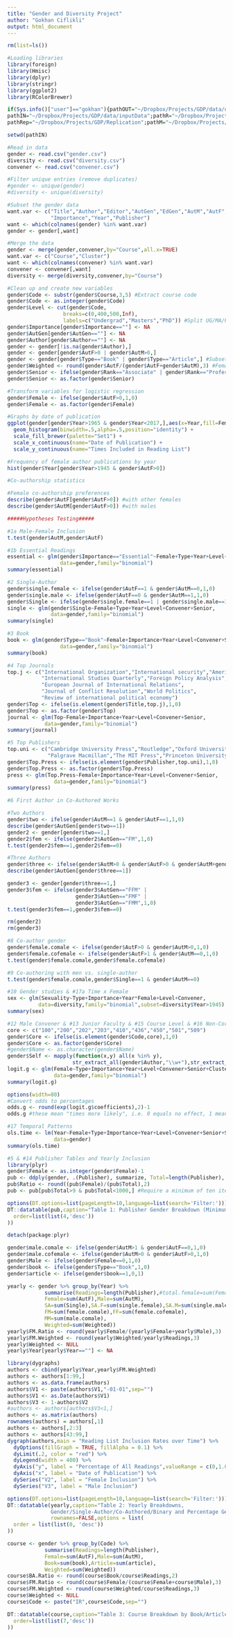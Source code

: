 ```yaml
---
title: "Gender and Diversity Project"
author: "Gokhan Ciflikli"
output: html_document
---
```

```r

rm(list=ls())

#Loading libraries
library(foreign)
library(Hmisc)
library(dplyr)
library(stringr)
library(ggplot2)
library(RColorBrewer)

if(Sys.info()["user"]=="gokhan"){pathOUT="~/Dropbox/Projects/GDP/data/outputData";
pathIN="~/Dropbox/Projects/GDP/data/inputData";pathR="~/Dropbox/Projects/GDP/Rcode";
pathRep="~/Dropbox/Projects/GDP/Replication";pathM="~/Dropbox/Projects/GDP/manuscript"}

setwd(pathIN)

#Read in data
gender <- read.csv("gender.csv")
diversity <- read.csv("diversity.csv")
convener <- read.csv("convener.csv")

#Filter unique entries (remove duplicates)
#gender <- unique(gender)
#diversity <- unique(diversity)

#Subset the gender data
want.var <- c("Title","Author","Editor","AutGen","EdGen","AutM","AutF","EdM","EdF","Course","Type",
              "Importance","Year","Publisher")
want <- which(colnames(gender) %in% want.var)
gender <- gender[,want]

#Merge the data
gender <- merge(gender,convener,by="Course",all.x=TRUE)
want.var <- c("Course","Cluster")
want <- which(colnames(convener) %in% want.var)
convener <- convener[,want]
diversity <- merge(diversity,convener,by="Course")

#Clean up and create new variables
gender$Code <- substr(gender$Course,3,5) #Extract course code
gender$Code <- as.integer(gender$Code)
gender$Level <- cut(gender$Code,
                  breaks=c(0,400,500,Inf),
                  labels=c("Undergrad","Masters","PhD")) #Split UG/MA/PhD levels
gender$Importance[gender$Importance==""] <- NA
gender$AutGen[gender$AutGen==""] <- NA
gender$Author[gender$Author==""] <- NA
gender <- gender[!is.na(gender$Author),]
gender <- gender[gender$AutF>0 | gender$AutM>0,]
gender <- gender[gender$Type=="Book" | gender$Type=="Article",] #Subset to books and articles only
gender$Weighted <- round(gender$AutF/(gender$AutF+gender$AutM),3) #Female involvement adjusted for no. of authors
gender$Senior <- ifelse(gender$Rank=="Associate" | gender$Rank=="Professor",1,0)
gender$Senior <- as.factor(gender$Senior)

#Transform variables for logistic regression
gender$Female <- ifelse(gender$AutF>0,1,0)
gender$Female <- as.factor(gender$Female)
```

```r
#Graphs by date of publication
ggplot(gender[gender$Year>1965 & gender$Year<2017,],aes(x=Year,fill=Female)) +
  geom_histogram(binwidth=.5,alpha=.5,position="identity") +
  scale_fill_brewer(palette="Set1") +
  scale_x_continuous(name="Date of Publication") +
  scale_y_continuous(name="Times Included in Reading List")

#Frequency of female author publications by year
hist(gender$Year[gender$Year>1945 & gender$AutF>0])

#Co-authorship statistics

#Female co-authorship preferences
describe(gender$AutF[gender$AutF>0]) #with other females
describe(gender$AutM[gender$AutF>0]) #with males
```

```r
#####Hypotheses Testing#####

#1a Male-Female Inclusion
t.test(gender$AutM,gender$AutF)

#1b Essential Readings
essential <- glm(gender$Importance=="Essential"~Female+Type+Year+Level+Convener+Senior,
                 data=gender,family="binomial")
summary(essential)

#2 Single-Author
gender$single.female <- ifelse(gender$AutF==1 & gender$AutM==0,1,0)
gender$single.male <- ifelse(gender$AutF==0 & gender$AutM==1,1,0)
gender$Single <- ifelse(gender$single.female==1 | gender$single.male==1,1,0)
single <- glm(gender$Single~Female+Type+Year+Level+Convener+Senior,
              data=gender,family="binomial")
summary(single)

#3 Book
book <- glm(gender$Type=="Book"~Female+Importance+Year+Level+Convener+Senior,
                 data=gender,family="binomial")
summary(book)

#4 Top Journals
top.j <- c("International Organization","International security","American Political Science Review",
           "International Studies Quarterly","Foreign Policy Analysis",
           "European Journal of International Relations",
           "Journal of Conflict Resolution","World Politics",
           "Review of international political economy")
gender$Top <- ifelse(is.element(gender$Title,top.j),1,0)
gender$Top <- as.factor(gender$Top)
journal <- glm(Top~Female+Importance+Year+Level+Convener+Senior,
            data=gender,family="binomial")
summary(journal)

#5 Top Publishers
top.uni <- c("Cambridge University Press","Routledge","Oxford University Press","Cornell University Press",
             "Palgrave Macmillan","The MIT Press","Princeton University Press","Columbia University Press")
gender$Top.Press <- ifelse(is.element(gender$Publisher,top.uni),1,0)
gender$Top.Press <- as.factor(gender$Top.Press)
press <- glm(Top.Press~Female+Importance+Year+Level+Convener+Senior,
               data=gender,family="binomial")
summary(press)

#6 First Author in Co-Authored Works

#Two Authors
gender$two <- ifelse(gender$AutM==1 & gender$AutF==1,1,0)
describe(gender$AutGen[gender$two==1])
gender2 <- gender[gender$two==1,]
gender2$fem <- ifelse(gender2$AutGen=="FM",1,0)
t.test(gender2$fem==1,gender2$fem==0)

#Three Authors
gender$three <- ifelse(gender$AutM>0 & gender$AutF>0 & gender$AutM+gender$AutF==3,1,0)
describe(gender$AutGen[gender$three==1])

gender3 <- gender[gender$three==1,]
gender3$fem <- ifelse(gender3$AutGen=="FFM" |
                      gender3$AutGen=="FMF" |
                      gender3$AutGen=="FMM",1,0)
t.test(gender3$fem==1,gender3$fem==0)

rm(gender2)
rm(gender3)

#8 Co-author gender
gender$female.comale <- ifelse(gender$AutF>0 & gender$AutM>0,1,0)
gender$female.cofemale <- ifelse(gender$AutF>1 & gender$AutM==0,1,0)
t.test(gender$female.comale,gender$female.cofemale)

#9 Co-authoring with men vs. single-author
t.test(gender$female.comale,gender$Single==1 & gender$AutM==0)

#10 Gender studies & #17a Time x Female
sex <- glm(Sexuality~Type+Importance+Year*Female+Level+Convener,
          data=diversity,family="binomial",subset=diversity$Year>1945)
summary(sex)

#12 Male Convener & #13 Junior Faculty & #15 Course Level & #16 Non-Core Courses
core <- c("100","200","202","203","410","436","450","501","509")
gender$Core <- ifelse(is.element(gender$Code,core),1,0)
gender$Core <- as.factor(gender$Core)
#gender$Name <- as.character(gender$Name)
gender$Self <- mapply(function(x,y) all(x %in% y), 
                     str_extract_all(gender$Author,"\\w+"),str_extract_all(gender$Name,"\\w+"))
logit.g <- glm(Female~Type+Importance+Year+Level+Convener+Senior+Cluster+Core+Top+Top.Press+Self,
               data=gender,family="binomial")
summary(logit.g)
```
```r
options(width=80)
#Convert odds to percentages
odds.g <- round(exp(logit.g$coefficients),2)-1
odds.g #these mean "times more likely", i.e. 0 equals no effect, 1 means 100% more likely, -1 100% less
```
```r
#17 Temporal Patterns
ols.time <- lm(Year~Female+Type+Importance+Year+Level+Convener+Senior+Single+Top+Top.Press+Self,
               data=gender)
summary(ols.time)
```

```r
#5 & #14 Publisher Tables and Yearly Inclusion
library(plyr)
gender$Female <- as.integer(gender$Female)-1
pub <- ddply(gender, .(Publisher), summarize, Total=length(Publisher), Female=sum(Female))
pub$Ratio <- round((pub$Female)/(pub$Total),2)
pub <- pub[pub$Total>9 & pub$Total<1000,] #Require a minimum of ten items

options(DT.options=list(pageLength=10,language=list(search='Filter:')))
DT::datatable(pub,caption="Table 1: Publisher Gender Breakdown (Minimum 10 Works)",options=list(
  order=list(list(4,'desc'))
))

detach(package:plyr)

gender$male.comale <- ifelse(gender$AutM>1 & gender$AutF==0,1,0)
gender$male.cofemale <- ifelse(gender$AutM>0 & gender$AutF>0,1,0)
gender$Male <- ifelse(gender$Female==0,1,0)
gender$book <- ifelse(gender$Type=="Book",1,0)
gender$article <- ifelse(gender$book==1,0,1)

yearly <- gender %>% group_by(Year) %>% 
            summarise(Readings=length(Publisher),#total.female=sum(Female),total.male=sum(Male),
            Female=sum(AutF),Male=sum(AutM),
            SA=sum(Single),SA.F=sum(single.female),SA.M=sum(single.male),
            FM=sum(female.comale),FF=sum(female.cofemale),
            MM=sum(male.comale),
            Weighted=sum(Weighted))
yearly$FM.Ratio <- round(yearly$Female/(yearly$Female+yearly$Male),3)
yearly$FM.Weighted <- round(yearly$Weighted/yearly$Readings,3)
yearly$Weighted <- NULL
yearly$Year[yearly$Year==""] <- NA

library(dygraphs)
authors <- cbind(yearly$Year,yearly$FM.Weighted)
authors <- authors[1:99,]
authors <- as.data.frame(authors)
authors$V1 <- paste(authors$V1,"-01-01",sep="")
authors$V1 <- as.Date(authors$V1)
authors$V3 <- 1-authors$V2
#authors <- authors[authors$V3<1,]
authors <- as.matrix(authors)
rownames(authors) = authors[,1]
authors <- authors[,2:3]
authors <- authors[43:99,]
dygraph(authors,main = "Reading List Inclusion Rates over Time") %>%
  dyOptions(fillGraph = TRUE, fillAlpha = 0.1) %>%
  dyLimit(.2, color = "red") %>%
  dyLegend(width = 400) %>%
  dyAxis("y", label = "Percentage of All Readings",valueRange = c(0,1.001)) %>%
  dyAxis("x", label = "Date of Publication") %>%
  dySeries("V2", label = "Female Inclusion") %>%
  dySeries("V3", label = "Male Inclusion")
```
```r
options(DT.options=list(pageLength=10,language=list(search='Filter:')))
DT::datatable(yearly,caption="Table 2: Yearly Breakdowns,
              Gender/Single-Author/Co-Authored/Binary and Percentage Gender Ratio",
              rownames=FALSE,options = list(
  order = list(list(0, 'desc'))
))

course <- gender %>% group_by(Code) %>% 
            summarise(Readings=length(Publisher),
            Female=sum(AutF),Male=sum(AutM),
            Book=sum(book),Article=sum(article),
            Weighted=sum(Weighted))
course$BA.Ratio <- round(course$Book/course$Readings,2)
course$FM.Ratio <- round(course$Female/(course$Female+course$Male),3)
course$FM.Weighted <- round(course$Weighted/course$Readings,3)
course$Weighted <- NULL
course$Code <- paste("IR",course$Code,sep="")
```
```r
DT::datatable(course,caption="Table 3: Course Breakdown by Book/Article and Gender",rownames=FALSE,options=list(
  order=list(list(7,'desc'))
))
```